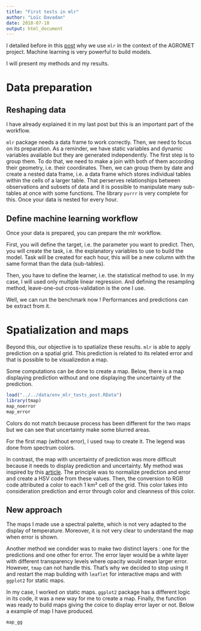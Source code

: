 ```yaml
---
title: "First tests in mlr"
author: "Loïc Davadan"
date: 2018-07-10
output: html_document
---
```


I detailed before in this [post](https://ldavadan.github.io/post/introduction_mlr/) why we use `mlr` in the context of the AGROMET project. Machine learning is very powerful to build models.

I will present my methods and my results.

# Data preparation

## Reshaping data

I have already explained it in my last post but this is an important part of the workflow.

`mlr` package needs a data frame to work correctly. Then, we need to focus on its preparation. As a reminder, we have static variables and dynamic variables available but they are generated independently. The first step is to group them. To do that, we need to make a join with both of them according their geometry, i.e. their coordinates. Then, we can group them by date and create a nested data frame, i.e. a data frame which stores individual tables within the cells of a larger table. That perserves relationships between observations and subsets of data and it is possible to manipulate many sub-tables at once with some functions. The library `purrr` is very complete for this. Once your data is nested for every hour.

## Define machine learning workflow

Once your data is prepared, you can prepare the mlr workflow.

First, you will define the target, i.e. the parameter you want to predict. Then, you will create the task, i.e. the explanatory variables to use to build the model. Task will be created for each hour, this will be a new column with the same format than the data (sub-tables).

Then, you have to define the learner, i.e. the statistical method to use. In my case, I will used only multiple linear regression. And defining the resampling method, leave-one-out cross-validation is the one I use.

Well, we can run the benchmark now ! Performances and predictions can be extract from it.

# Spatialization and maps

Beyond this, our objective is to spatialize these results. `mlr` is able to apply prediction on a spatial grid. This prediction is related to its related error and that is possible to be visualizedon a map.

Some computations can be done to create a map. Below, there is a map displaying prediction without and one displaying the uncertainty of the prediction.

```r
load("../../data/env_mlr_tests_post.RData")
library(tmap)
map_noerror
map_error
```

Colors do not match because process has been different for the two maps but we can see that uncertainty make some blurred areas.

For the first map (without error), I used `tmap` to create it. The legend was done from spectrum colors.

In contrast, the map with uncertainty of prediction was more difficult because it needs to display prediction and uncertainty. My method was inspired by this [article](http://spatial-analyst.net/wiki/index.php/Uncertainty_visualization#Visualization_of_uncertainty_using_whitening_in_R). The principle was to normalize prediction and error and create a HSV code from these values. Then, the conversion to RGB code attributed a color to each 1 km² cell of the grid. This color takes into consideration prediction and error through color and cleanness of this color.

## New approach

The maps I made use a spectral palette, which is not very adapted to the display of temperature. Moreover, it is not very clear to understand the map when error is shown.

Another method we condider was to make two distinct layers : one for the predictions and one other for error. The error layer would be a white layer with different transparency levels where opacity would mean larger error. However, `tmap` can not handle this. That's why we decided to stop using it and restart the map building with `leaflet` for interactive maps and with `ggplot2` for static maps.

In my case, I worked on static maps. `ggplot2` package has a different logic in its code, it was a new  way for me to create a map. Finally, the function was ready to build maps giving the coice to display error layer or not. Below a example of map I have produced.

```r
map_gg
```






